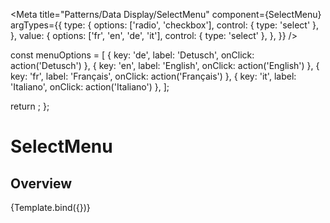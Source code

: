 

<Meta
  title="Patterns/Data Display/SelectMenu"
  component={SelectMenu}
  argTypes={{
    type: {
      options: ['radio', 'checkbox'],
      control: { type: 'select' },
    },
    value: {
      options: ['fr', 'en', 'de', 'it'],
      control: { type: 'select' },
    },
  }}
/>

  const menuOptions = [
    { key: 'de', label: 'Detusch', onClick: action('Detusch') },
    { key: 'en', label: 'English', onClick: action('English') },
    { key: 'fr', label: 'Français', onClick: action('Français') },
    { key: 'it', label: 'Italiano', onClick: action('Italiano') },
  ];

return <SelectMenu title={title} value={value} options={menuOptions} type={type} />;
};

# SelectMenu

## Overview

<Canvas>
  <Story
    name="SelectMenu"
    args={{
      title: 'Lanague',
      type: 'radio',
      value: 'fr',
    }}
  >
    {Template.bind({})}
  </Story>
</Canvas>
